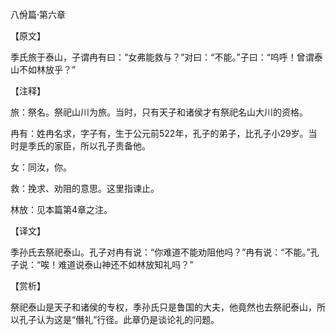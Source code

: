 

八佾篇·第六章

【原文】

季氏旅于泰山，子谓冉有曰：“女弗能救与？”对曰：“不能。”子曰：“呜呼！曾谓泰山不如林放乎？”

【注释】

旅：祭名。祭祀山川为旅。当时，只有天子和诸侯才有祭祀名山大川的资格。

冉有：姓冉名求，字子有，生于公元前522年，孔子的弟子，比孔子小29岁。当时是季氏的家臣，所以孔子责备他。

女：同汝，你。

救：挽求、劝阻的意思。这里指谏止。

林放：见本篇第4章之注。

【译文】

季孙氏去祭祀泰山。孔子对冉有说：“你难道不能劝阻他吗？”冉有说：“不能。”孔子说：“唉！难道说泰山神还不如林放知礼吗？”

【赏析】

祭祀泰山是天子和诸侯的专权，季孙氏只是鲁国的大夫，他竟然也去祭祀泰山，所以孔子认为这是“僭礼”行径。此章仍是谈论礼的问题。

